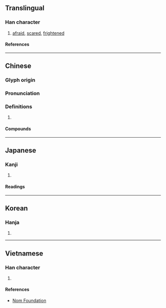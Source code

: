 {{character info/new}}
==Translingual==

===Han character===
{{Han char|rn=61|rad=心|as=07|sn=10|four=95096|canj=PDL|ids=⿰忄束}}

# [[afraid]], [[scared]], [[frightened]]

====References====
{{Han ref|kx=0387.310|dkj=10672|dj=0720.130|hdz=42303.030|uh=609A}}

----

==Chinese==
{{zh-forms}}

===Glyph origin===
{{Han etym}}

===Pronunciation===
{{zh-pron
|m=sǒng
|c=sung2
|mc=y
|oc=y
|cat=
}}

===Definitions===
{{zh-hanzi}}

# {{rfdef|zh}}

====Compounds====
{{zh-der|悚然心驚|惶悚不安|悚懼|慚悚|慌悚|悚慄|悚悚|悚息|悚然|恐惶悚懼|惶悚|悚惕|毛骨悚然|毛髮悚然|毛開骨悚|震悚}}

----

==Japanese==

===Kanji===
{{ja-kanji|grade=|rs=心07}}

# {{defn|lang=ja|sort=心07}}

====Readings====
{{ja-readings
|goon=しゅ
|kanon=しょう
|kun=おそ-れる
}}

----

==Korean==

===Hanja===
{{ko-hanja|송}}

# {{defn|lang=ko|sort=心07}}

----

==Vietnamese==

===Han character===
{{vi-readings|rs=心07|reading=tủng}}

# {{defn|lang=vi|sort=心07}}

====References====
* [http://nomfoundation.org/common/nom_details.php?codepoint=609a Nom Foundation]